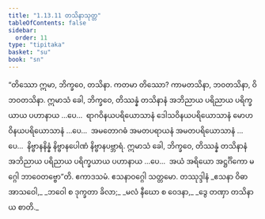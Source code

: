 ```yaml
---
title: "1.13.11 တသိနာသုတ္တ"
tableOfContents: false
sidebar:
  order: 11
type: "tipitaka"
basket: "su"
book: "sn"
---
```



<DynamicBreadcrumb />

<Division number="171" book="sn" e="ch" v="18" p="304">

<Paragraph number="330" book="sn">
“တိဿော ဣမာ, ဘိက္ခဝေ, တသိနာ. ကတမာ တိဿော? ကာမတသိနာ, ဘဝတသိနာ, ဝိဘဝတသိနာ. ဣမာသံ ခေါ, ဘိက္ခဝေ, တိဿန္နံ တသိနာနံ အဘိညာယ ပရိညာယ ပရိက္ခယာယ ပဟာနာယ …ပေ…  ရာဂဝိနယပရိယောသာနံ ဒေါသဝိနယပရိယောသာနံ မောဟဝိနယပရိယောသာနံ …ပေ…  အမတောဂဓံ အမတပရာယနံ အမတပရိယောသာနံ …ပေ…  နိဗ္ဗာနနိန္နံ နိဗ္ဗာနပေါဏံ နိဗ္ဗာနပဗ္ဘာရံ. ဣမာသံ ခေါ, ဘိက္ခဝေ, တိဿန္နံ တသိနာနံ အဘိညာယ ပရိညာယ ပရိက္ခယာယ ပဟာနာယ …ပေ…  အယံ အရိယော အဋ္ဌင်္ဂိကော မဂ္ဂေါ ဘာဝေတဗ္ဗော”တိ.

</Paragraph>
</Division>

<Paragraph number="331" type="center" book="sn">
ဧကာဒသမံ.



</Paragraph>

<Paragraph number="332" type="center" book="sn">
ဧသနာဝဂ္ဂေါ သတ္တမော.



</Paragraph>

<Paragraph number="333" type="center" book="sn">
တဿုဒ္ဒါနံ


</Paragraph>

<Paragraph number="334" type="verses" book="sn">
_ဧသနာ ဝိဓာ အာသဝေါ,_  
_ဘဝေါ စ ဒုက္ခတာ ခိလာ;_  
_မလံ နီဃော စ ဝေဒနာ,_  
_ဒွေ တဏှာ တသိနာယ စာတိ._
</Paragraph>